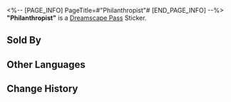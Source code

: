 <%-- [PAGE_INFO]
PageTitle=#"Philanthropist"#
[END_PAGE_INFO] --%>
{{Stub|Location information}}
{{Item Infobox
|id          = 223506
|image       = Dreamscape Pass Sticker Philanthropist.png
|type        = Dreamscape Pass Sticker
|type2       = The Most Absurd Stage Stickers
|invCategory = 
|rarity      = 4
|effect      = 
|description = Digital stickers that can be used to decorate the pages of the Dreamtour Handbook. They come in many different styles.
|source1     = [[Find Oksana in the theme park lounge and restore her missing emotions]]
}}
{{Description|The helpers and malefactors are the same group of people.}}
'''"Philanthropist"''' is a [[Dreamscape Pass]] Sticker.

==Sold By==
{{Shop Availability}}

==Other Languages==
{{Other Languages
|en   = "Philanthropist"
|zhs  = 「慈善家」
|zht  = 「慈善家」
|ja   = 「慈善家」
|ko   = 「자선가」
|es   = "Filántropo"
|fr   = «&nbsp;Philanthrope&nbsp;»
|ru   = «Филантроп»
|th   = "ผู้ใจบุญ"
|vi   = "Nhà Từ Thiện"
|de   = Philanthrop
|id   = "Dermawan"
|pt   = "Filantropo"
}}

==Change History==
{{Change History|2.1}}
